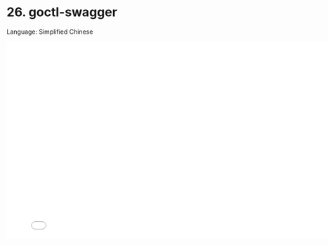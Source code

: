 # 26. goctl-swagger

Language: Simplified Chinese

<iframe src="//player.bilibili.com/player.html?bvid=BV1r94y1Q77Y&page=1"
    width="800"
    height="450"
    frameborder="0"
    allowfullscreen
    scrolling="no"
    border="0"
    framespacing="0"
    allowfullscreen="true">
</iframe>
